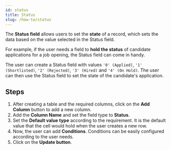 ```yaml
---
id: status
title: Status
slug: /how-to/status
---
```


The **Status field** allows users to set the **state** of a record, which sets the data based on the value
selected in the Status field.

For example, if the user needs a field to **hold the status** of candidate applications for a job opening, the 
Status field can come in handy. 

The user can create a Status field with values `'0' (Applied)`, `'1' (Shortlisted)`,
`'2' (Rejected)`, `'3' (Hired)` and `'4' (On Hold)`. The user can then use the Status field to set the state of the
candidate's application.


## Steps

1. After creating a table and the required columns, click on the **Add Column** button to add a new column.
2. Add the **Column Name** and set the field type to **Status**.
3. Set the **Default value type** according to the requirement. It is the default value that the cell would 
    hold when the user creates a new row. 
4. Now, the user can add **Conditions**. Conditions can be easily configured according to the user needs.
5. Click on the **Update button**.